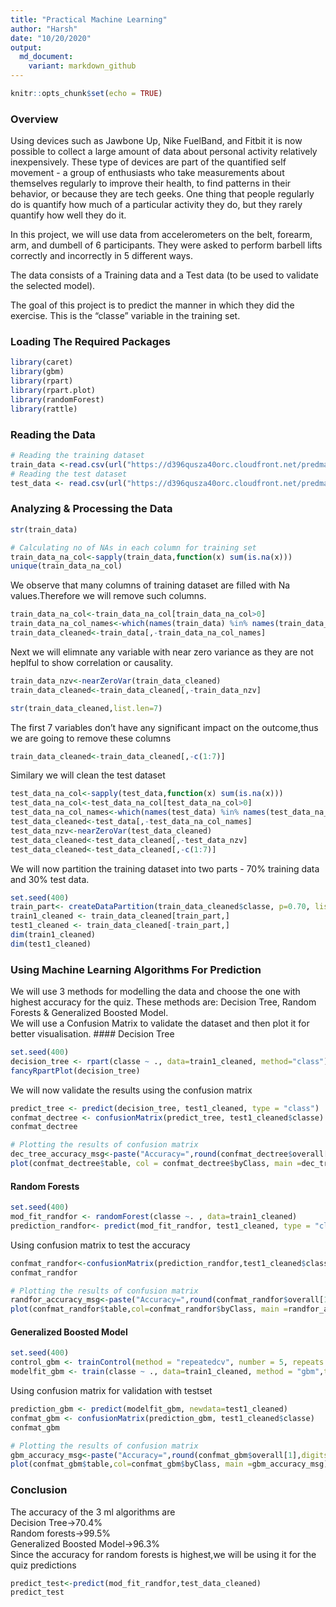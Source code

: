 ```yaml
---
title: "Practical Machine Learning"
author: "Harsh"
date: "10/20/2020"
output:
  md_document:
    variant: markdown_github
---
```


```r
knitr::opts_chunk$set(echo = TRUE)
```

### Overview
Using devices such as Jawbone Up, Nike FuelBand, and Fitbit it is now possible to collect a large amount of data about personal activity relatively inexpensively. These type of devices are part of the quantified self movement - a group of enthusiasts who take measurements about themselves regularly to improve their health, to find patterns in their behavior, or because they are tech geeks. One thing that people regularly do is quantify how much of a particular activity they do, but they rarely quantify how well they do it.

In this project, we will use data from accelerometers on the belt, forearm, arm, and dumbell of 6 participants. They were asked to perform barbell lifts correctly and incorrectly in 5 different ways.

The data consists of a Training data and a Test data (to be used to validate the selected model).

The goal of this  project is to predict the manner in which they did the exercise. This is the “classe” variable in the training set.

### Loading The Required Packages

```r
library(caret)
library(gbm)
library(rpart)
library(rpart.plot)
library(randomForest)
library(rattle)
```

### Reading the Data

```r
# Reading the training dataset
train_data <-read.csv(url("https://d396qusza40orc.cloudfront.net/predmachlearn/pml-training.csv"),header=TRUE)
# Reading the test dataset
test_data <- read.csv(url("https://d396qusza40orc.cloudfront.net/predmachlearn/pml-testing.csv"),header=TRUE)
```

### Analyzing & Processing the Data

```r
str(train_data)
```

```r
# Calculating no of NAs in each column for training set
train_data_na_col<-sapply(train_data,function(x) sum(is.na(x)))
unique(train_data_na_col)
```

We observe that many columns of training dataset are filled with Na values.Therefore we will remove such columns.

```r
train_data_na_col<-train_data_na_col[train_data_na_col>0]
train_data_na_col_names<-which(names(train_data) %in% names(train_data_na_col))
train_data_cleaned<-train_data[,-train_data_na_col_names]
```

Next we will elimnate any variable with near zero variance as they are not heplful to show correlation or causality.

```r
train_data_nzv<-nearZeroVar(train_data_cleaned)
train_data_cleaned<-train_data_cleaned[,-train_data_nzv]
```

```r
str(train_data_cleaned,list.len=7)
```
The first 7 variables don't have any significant impact on the outcome,thus we are going to remove these columns

```r
train_data_cleaned<-train_data_cleaned[,-c(1:7)]
```

Similary we will clean the test dataset

```r
test_data_na_col<-sapply(test_data,function(x) sum(is.na(x)))
test_data_na_col<-test_data_na_col[test_data_na_col>0]
test_data_na_col_names<-which(names(test_data) %in% names(test_data_na_col))
test_data_cleaned<-test_data[,-test_data_na_col_names]
test_data_nzv<-nearZeroVar(test_data_cleaned)
test_data_cleaned<-test_data_cleaned[,-test_data_nzv]
test_data_cleaned<-test_data_cleaned[,-c(1:7)]
```

We will now partition the training dataset into two parts - 70% training data and 30% test data.
```r
set.seed(400)
train_part<- createDataPartition(train_data_cleaned$classe, p=0.70, list=FALSE)
train1_cleaned <- train_data_cleaned[train_part,]
test1_cleaned <- train_data_cleaned[-train_part,]
dim(train1_cleaned)
dim(test1_cleaned)
```

### Using Machine Learning Algorithms For Prediction
We will use 3 methods for modelling the data and choose the one with highest accuracy for the quiz. These methods are: Decision Tree, Random Forests & Generalized Boosted Model.  
We will use a Confusion Matrix to validate the dataset and then plot it for better visualisation.
#### Decision Tree

```r
set.seed(400)
decision_tree <- rpart(classe ~ ., data=train1_cleaned, method="class")
fancyRpartPlot(decision_tree)
```

We will now validate the results using the confusion matrix
```r
predict_tree <- predict(decision_tree, test1_cleaned, type = "class")
confmat_dectree <- confusionMatrix(predict_tree, test1_cleaned$classe)
confmat_dectree
```

```r
# Plotting the results of confusion matrix
dec_tree_accuracy_msg<-paste("Accuracy=",round(confmat_dectree$overall[1],digits = 3))
plot(confmat_dectree$table, col = confmat_dectree$byClass, main =dec_tree_accuracy_msg)
```

#### Random Forests

```r
set.seed(400)
mod_fit_randfor <- randomForest(classe ~. , data=train1_cleaned)
prediction_randfor<- predict(mod_fit_randfor, test1_cleaned, type = "class")
```

Using confusion matrix to test the accuracy

```r
confmat_randfor<-confusionMatrix(prediction_randfor,test1_cleaned$classe)
confmat_randfor
```

```r
# Plotting the results of confusion matrix
randfor_accuracy_msg<-paste("Accuracy=",round(confmat_randfor$overall[1],digits = 3))
plot(confmat_randfor$table,col=confmat_randfor$byClass, main =randfor_accuracy_msg)
```

#### Generalized Boosted Model

```r
set.seed(400)
control_gbm <- trainControl(method = "repeatedcv", number = 5, repeats = 1)
modelfit_gbm <- train(classe ~ ., data=train1_cleaned, method = "gbm",trControl=control_gbm, verbose = FALSE)
```

Using confusion matrix for validation with testset

```r
prediction_gbm <- predict(modelfit_gbm, newdata=test1_cleaned)
confmat_gbm <- confusionMatrix(prediction_gbm, test1_cleaned$classe)
confmat_gbm
```

```r
# Plotting the results of confusion matrix
gbm_accuracy_msg<-paste("Accuracy=",round(confmat_gbm$overall[1],digits = 3))
plot(confmat_gbm$table,col=confmat_gbm$byClass, main =gbm_accuracy_msg)
```

### Conclusion

The accuracy of the 3 ml algorithms are  
Decision Tree->70.4%   
Random forests->99.5%   
Generalized Boosted Model->96.3%  
Since the accuracy for random forests is highest,we will be using it for the quiz predictions
```r
predict_test<-predict(mod_fit_randfor,test_data_cleaned)
predict_test
```